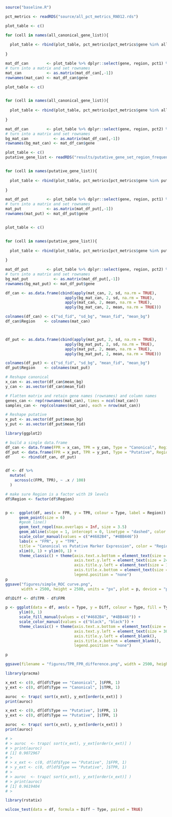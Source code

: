 ```{r}

source("baseline.R")

```


```{r}

pct_metrics <- readRDS("source/all_pct_metrics_RN012.rds")

plot_table <- c()

for (cell in names(all_canonical_gene_list)){
  
  plot_table <- rbind(plot_table, pct_metrics[pct_metrics$gene %in% all_canonical_gene_list[[cell]] & pct_metrics$cluster == cell, ])
    
}

mat_df_can        <- plot_table %>% dplyr::select(gene, region, pct1) %>% pivot_wider(names_from   = region, values_from  = pct1)
# turn into a matrix and set rownames
mat_can           <- as.matrix(mat_df_can[,-1])
rownames(mat_can) <- mat_df_can$gene

plot_table <- c()


for (cell in names(all_canonical_gene_list)){
  
  plot_table <- rbind(plot_table, pct_metrics[pct_metrics$gene %in% all_canonical_gene_list[[cell]] & pct_metrics$cluster == cell, ])
    
}

mat_df_can        <- plot_table %>% dplyr::select(gene, region, pct2) %>% pivot_wider(names_from   = region, values_from  = pct2)
# turn into a matrix and set rownames
bg_mat_can           <- as.matrix(mat_df_can[,-1])
rownames(bg_mat_can) <- mat_df_can$gene

```

```{r}

plot_table <- c()
putative_gene_list <- readRDS("results/putative_gene_set_region_frequentV4.rds")


for (cell in names(putative_gene_list)){
  
  plot_table <- rbind(plot_table, pct_metrics[pct_metrics$gene %in% putative_gene_list[[cell]] & pct_metrics$cluster == cell, ])
    
}

mat_df_put        <- plot_table %>% dplyr::select(gene, region, pct1) %>% pivot_wider(names_from   = region, values_from  = pct1)
# turn into a matrix and set rownames
mat_put           <- as.matrix(mat_df_put[,-1])
rownames(mat_put) <- mat_df_put$gene


plot_table <- c()


for (cell in names(putative_gene_list)){
  
  plot_table <- rbind(plot_table, pct_metrics[pct_metrics$gene %in% putative_gene_list[[cell]] & pct_metrics$cluster == cell, ])
    
}

mat_df_put        <- plot_table %>% dplyr::select(gene, region, pct2) %>% pivot_wider(names_from   = region, values_from  = pct2)
# turn into a matrix and set rownames
bg_mat_put           <- as.matrix(mat_df_put[,-1])
rownames(bg_mat_put) <- mat_df_put$gene


```

```{r}

df_can <- as.data.frame(cbind(apply(mat_can, 2, sd, na.rm = TRUE), 
                          apply(bg_mat_can, 2, sd, na.rm = TRUE), 
                          apply(mat_can, 2, mean, na.rm = TRUE), 
                          apply(bg_mat_can, 2, mean, na.rm = TRUE)))

colnames(df_can) <- c("sd_fid", "sd_bg", "mean_fid", "mean_bg")
df_can$Region    <- colnames(mat_can)



df_put <- as.data.frame(cbind(apply(mat_put, 2, sd, na.rm = TRUE), 
                          apply(bg_mat_put, 2, sd, na.rm = TRUE), 
                          apply(mat_put, 2, mean, na.rm = TRUE), 
                          apply(bg_mat_put, 2, mean, na.rm = TRUE)))

colnames(df_put) <- c("sd_fid", "sd_bg", "mean_fid", "mean_bg")
df_put$Region    <- colnames(mat_put)

```


```{r}

# Reshape canonical
x_can <- as.vector(df_can$mean_bg)
y_can <- as.vector(df_can$mean_fid)

# Flatten matrix and retain gene names (rownames) and column names
genes_can <- rep(rownames(mat_can), times = ncol(mat_can))
samples_can <- rep(colnames(mat_can), each = nrow(mat_can))

# Reshape putative
x_put <- as.vector(df_put$mean_bg)
y_put <- as.vector(df_put$mean_fid)

library(ggplot2)

# build a single data.frame
df_can <- data.frame(FPR = x_can, TPR = y_can, Type = "Canonical", Region = df_can$Region)
df_put <- data.frame(FPR = x_put, TPR = y_put, Type = "Putative", Region = df_put$Region)
df     <- rbind(df_can, df_put)


df <- df %>%
  mutate(
    across(c(FPR, TPR), ~ .x / 100)
  )

# make sure Region is a factor with 19 levels
df$Region <- factor(df$Region)



```

```{r}


p <-  ggplot(df, aes(x = FPR, y = TPR, colour = Type, label = Region)) +
      geom_point(size = 6)                                                            +
      #geom_line()                                                                    +
      geom_text_repel(max.overlaps = Inf, size = 3.5)                                   +
      geom_abline(slope = 1, intercept = 0, linetype = "dashed", color = "red", linewidth = 1.5)    +
      scale_color_manual(values = c("#4682B4", "#4BB446"))                                      +
      labs(x = "FPR", y = "TPR",
      title = "Canonical vs Putative Marker Expression", color = "Region")            +
      xlim(0, 1) + ylim(0, 1) +
      theme_classic() + theme(axis.text.x.bottom = element_text(size = 24),
                              axis.text.y.left = element_text(size = 24),
                              axis.title.y.left = element_text(size = 17.5),
                              axis.title.x.bottom = element_text(size = 17.5),
                              legend.position = "none")
p
ggsave("figures/simple_ROC curve.png",
       width = 2500, height = 2500, units = "px", plot = p, device = "png")
```

```{r}

df$Diff <- df$TPR - df$FPR

p <- ggplot(data = df, aes(x = Type, y = Diff, colour = Type, fill = Type)) + geom_boxplot(linewidth = 1.5) + 
      ylim(0, 1)                                                                             + 
      scale_fill_manual(values = c("#4682B4", "#4BB446")) +
      scale_color_manual(values = c("black", "black")) +
      theme_classic() + theme(axis.text.x.bottom = element_text(size = 30), 
                              axis.text.y.left = element_text(size = 30),
                              axis.title.y.left = element_blank(),
                              axis.title.x.bottom = element_blank(),
                              legend.position = "none") 

p

ggsave(filename = "figures/TPR_FPR_difference.png", width = 2500, height = 3200, units = "px", plot = p, device = "png")

```


```{r}

library(pracma)

x_ext <- c(0, df[df$Type == "Canonical", ]$FPR, 1)
y_ext <- c(0, df[df$Type == "Canonical", ]$TPR, 1)

auroc  <- trapz( sort(x_ext), y_ext[order(x_ext)] )
print(auroc)

x_ext <- c(0, df[df$Type == "Putative", ]$FPR, 1)
y_ext <- c(0, df[df$Type == "Putative", ]$TPR, 1)

auroc  <- trapz( sort(x_ext), y_ext[order(x_ext)] )
print(auroc)

# > 
# > auroc  <- trapz( sort(x_ext), y_ext[order(x_ext)] )
# > print(auroc)
# [1] 0.9072967
# > 
# > x_ext <- c(0, df[df$Type == "Putative", ]$FPR, 1)
# > y_ext <- c(0, df[df$Type == "Putative", ]$TPR, 1)
# > 
# > auroc  <- trapz( sort(x_ext), y_ext[order(x_ext)] )
# > print(auroc)
# [1] 0.9619404
# > 


```

```{r}

library(rstatix)

wilcox_test(data = df, formula = Diff ~ Type, paired = TRUE)

```


<!-- ```{r} -->

<!-- > wilcox_test(data = df, formula = Diff ~ Type, paired = TRUE) -->
<!-- # A tibble: 1 × 7 -->
<!--   .y.   group1    group2      n1    n2 statistic       p -->
<!-- * <chr> <chr>     <chr>    <int> <int>     <dbl>   <dbl> -->
<!-- 1 Diff  Canonical Putative    19    19        11 0.00021 -->

<!-- ``` -->


